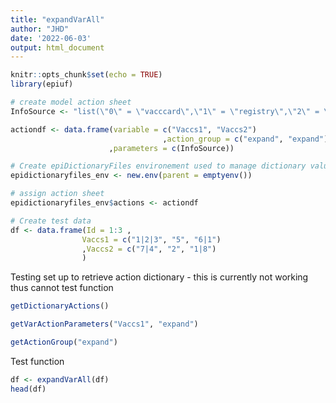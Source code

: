 ```yaml
---
title: "expandVarAll"
author: "JHD"
date: '2022-06-03'
output: html_document
---
```


```r
knitr::opts_chunk$set(echo = TRUE)
library(epiuf)
```


```r
# create model action sheet
InfoSource <- "list(\"0\" = \"vacccard\",\"1\" = \"registry\",\"2\" = \"hospnotes\",\"3\" = \"gpnotes\",\"4\" = \"pharmnotes\",\"5\" = \"patient\",\"6\" = \"family\",\"7\" = \"dnk\",\"9\" = \"oth\",\"10\" = \"insurance\")"

actiondf <- data.frame(variable = c("Vaccs1", "Vaccs2")
                                  ,action_group = c("expand", "expand")
                      ,parameters = c(InfoSource))

# Create epiDictionaryFiles environement used to manage dictionary values 
epidictionaryfiles_env <- new.env(parent = emptyenv())

# assign action sheet
epidictionaryfiles_env$actions <- actiondf

# Create test data
df <- data.frame(Id = 1:3 , 
                Vaccs1 = c("1|2|3", "5", "6|1")
                ,Vaccs2 = c("7|4", "2", "1|8")
                )

```

Testing set up to retrieve action dictionary - this is currently not working thus cannot test function
```r
getDictionaryActions()

getVarActionParameters("Vaccs1", "expand")

getActionGroup("expand")

```

Test function
```r

df <- expandVarAll(df)
head(df)

```